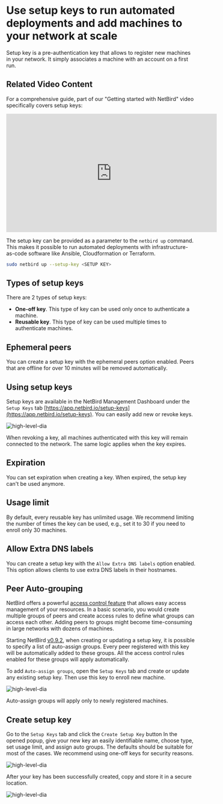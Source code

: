 
# Use setup keys to run automated deployments and add machines to your network at scale

Setup key is a pre-authentication key that allows to register new machines in your network.
It simply associates a machine with an account on a first run.

## Related Video Content
For a comprehensive guide, part of our "Getting started with NetBird" video specifically covers setup keys:
<iframe width="560" height="315" src="https://www.youtube.com/embed/JRCZy4rLi-c?start=175" frameborder="0" allow="accelerometer; autoplay; clipboard-write; encrypted-media; gyroscope; picture-in-picture" allowfullscreen></iframe>

The setup key can be provided as a parameter to the ```netbird up``` command.
This makes it possible to run automated deployments with infrastructure-as-code software like Ansible, Cloudformation or Terraform.

```bash {{ title: 'Starting NetBird Client' }}
sudo netbird up --setup-key <SETUP KEY>
```

## Types of setup keys

There are 2 types of setup keys:
* **One-off key**. This type of key can be used only once to authenticate a machine.
* **Reusable key**. This type of key can be used multiple times to authenticate machines.

## Ephemeral peers

You can create a setup key with the ephemeral peers option enabled.
Peers that are offline for over 10 minutes will be removed automatically.

## Using setup keys

Setup keys are available in the NetBird Management Dashboard under the `Setup Keys` tab [https://app.netbird.io/setup-keys](https://app.netbird.io/setup-keys).
 You can easily add new or revoke keys.

<p>
    <img src="/docs-static/img/how-to-guides/setup-keys.png" alt="high-level-dia" className="imagewrapper-big"/>
</p>

<Note>
    When revoking a key, all machines authenticated with this key will remain connected to the network. The same logic applies when the key expires.
</Note>

## Expiration

You can set expiration when creating a key. When expired, the setup key can't be used anymore.

## Usage limit

By default, every reusable key has unlimited usage.
We recommend limiting the number of times the key can be used, e.g., set it to 30 if you need to enroll only 30 machines.

## Allow Extra DNS labels

You can create a setup key with the `Allow Extra DNS labels` option enabled.
This option allows clients to use extra DNS labels in their hostnames.

## Peer Auto-grouping


NetBird offers a powerful [access control feature](/how-to/manage-network-access) that allows easy access management of your resources.
In a basic scenario, you would create multiple groups of peers and create access rules to define what groups can access each other.
Adding peers to groups might become time-consuming in large networks with dozens of machines.

Starting NetBird [v0.9.2](https://github.com/netbirdio/netbird/releases), when creating or updating a setup key,
it is possible to specify a list of auto-assign groups. Every peer registered with this key will be automatically added
to these groups. All the access control rules enabled for these groups will apply automatically.

To add `Auto-assign groups`, open the `Setup Keys` tab and create or update any existing setup key.
Then use this key to enroll new machine.

<p>
    <img src="/docs-static/img/architecture/netbird-peer-auto-tagging-newkey.png" alt="high-level-dia" className="imagewrapper"/>
</p>

<Note>
    Auto-assign groups will apply only to newly registered machines.
</Note>

## Create setup key

Go to the `Setup Keys` tab and click the `Create Setup Key` button 
In the opened popup, give your new key an easily identifiable name, choose type, set usage limit, and assign auto groups.
The defaults should be suitable for most of the cases. We recommend using one-off keys for security reasons.

<p>
    <img src="/docs-static/img/how-to-guides/add-setup-key.png" alt="high-level-dia" className="imagewrapper"/>
</p>

After your key has been successfully created, copy and store it in a secure location.

<p>
    <img src="/docs-static/img/how-to-guides/setup-key-created.png" alt="high-level-dia" className="imagewrapper"/>
</p>
